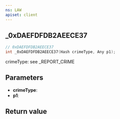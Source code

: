 ```yaml
---
ns: LAW
apiset: client
---
```

## _0xDAEFDFDB2AEECE37

```c
// 0xDAEFDFDB2AEECE37
int _0xDAEFDFDB2AEECE37(Hash crimeType, Any p1);
```

crimeType: see _REPORT_CRIME

## Parameters
* **crimeType**:
* **p1**:

## Return value